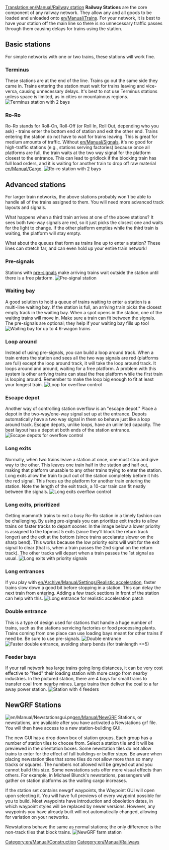 [[Translation:en/Manual/Railway station]]
{{en/Manual/Navigation}}
'''Railway Stations''' are the core component of any railway network. They allow any and all goods to be loaded and unloaded onto [[en/Manual/Trains]]. For your network, it is best to have your station off the main line so there is no unnecessary traffic passes through them causing delays for trains using the station.

==Basic stations==
For simple networks with one or two trains, these stations will work fine.

===Terminus===
These stations are at the end of the line. Trains go out the same side they came in. Trains entering the station must wait for trains leaving and vice-versa, causing unnecessary delays. It's best to not use Terminus stations unless space is limited, as in cities or mountainous regions.
[[File:en/Manual/Terminus.png|center|frame|Terminus station with 2 bays]]

===Ro-Ro===
Ro-Ro stands for Roll-On, Roll-Off (or Roll In, Roll Out, depending who you ask) - trains enter the bottom end of station and exit the other end. Trains entering the station do not have to wait for trains leaving. This is great for medium amounts of traffic. Without [[en/Manual/Signals]], it's no good for high-traffic stations (e.g., stations serving factories) because once all platforms are full, the train waits at the two way signal for the platform closest to the entrance. This can lead to gridlock if the blocking train has full load orders, and it is waiting for another train to drop off raw material [[en/Manual/Cargo]].
[[File:en/Manual/Ro-ro1.png|center|frame|Ro-ro station with 2 bays]]

==Advanced stations==
For larger train networks, the above stations probably won't be able to handle all of the trains assigned to them.  You will need more advanced track layouts and signals.

What happens when a third train arrives at one of the above stations? It sees both two-way signals are red, so it just picks the closest one and waits for the light to change. If the other platform empties while the third train is waiting, the platform will stay empty.

What about the queues that form as trains line up to enter a station?  These lines can stretch far, and can even hold up your entire train network!

===Pre-signals===
Stations with [[en/Manual/Signals#pre-signals|pre-signals]] make arriving trains wait outside the station until there is a free platform.
[[File:en/Manual/Presignalstation.png|center|frame|Pre-signal station]]

===Waiting bay===
A good solution to hold a queue of trains waiting to enter a station is a multi-line waiting bay.  If the station is full, an arriving train picks the closest empty track in the waiting bay.  When a spot opens in the station, one of the waiting trains will move in.  Make sure a train can fit between the signals.  The pre-signals are optional; they help if your waiting bay fills up too!
[[File:en/Manual/Waitingbay.png|center|frame|Waiting bay for up to 4 6-wagon trains]]

===Loop around===
Instead of using pre-signals, you can build a loop around track. When a train enters the station and sees all the two way signals are red (platforms are full) except the loop around track, it will take the loop around track. It loops around and around, waiting for a free platform. A problem with this system is other arriving trains can steal the free platform while the first train is looping around. Remember to make the loop big enough to fit at least your longest train.
[[File:en/Manual/Loop.png|center|frame|Loop for overflow control]]

===Escape depot===
Another way of controlling station overflow is an "escape depot." Place a depot in the two-way/one-way signal set up at the entrance. Depots automatically have a two way signal in them so behave just like a loop around track. Escape depots, unlike loops, have an unlimited capacity. The best layout has a depot at both ends of the station entrance.
[[File:en/Manual/Escapedepot.png|center|frame|Escape depots for overflow control]]

===Long exits===
Normally, when two trains leave a station at once, one must stop and give way to the other. This leaves one train half in the station and half out, making that platform unusable to any other trains trying to enter the station. Long exits allow the train to pull out of the station completely before it hits the red signal. This frees up the platform for another train entering the station. Note the length of the exit track, a 10-car train can fit neatly between the signals.
[[File:en/Manual/Longexit.png|center|frame|Long exits overflow control]]

===Long exits, prioritized===
Getting mammoth trains to exit a busy Ro-Ro station in a timely fashion can be challenging. By using pre-signals you can prioritize exit tracks to allow trains on faster tracks to depart sooner. In the image below a lower priority is assigned to the topmost 5 exits (since they'll block the return track longer) and the exit at the bottom (since trains accelarate slower on the sharp bend). This works because the low priority exits will wait for the exit signal to clear (that is, when a train passes the 2nd signal on the return track). The other tracks will depart when a train passes the 1st signal as usual. 
[[File:en/Manual/Priorityexit.png|center|frame|Long exits with priority signals]]

===Long entrances===
If you play with [[en/Archive/Manual/Settings/Realistic acceleration]], faster trains slow down a good bit before stopping in a station.  This can delay the next train from entering.  Adding a few track sections in front of the station can help with this.
[[File:en/Manual/Longentrance.png|center|frame|Long entrance for realistic acceleration patch]]

===Double entrance===
This is a type of design used for stations that handle a huge number of trains, such as the stations servicing factories or food processing plants. Trains coming from one place can use loading bays meant for other trains if need be.  Be sure to use pre-signals.
[[File:en/Manual/Doubleentrance.png|center|frame|Double entrance]]
[[File:en/Manual/DoubleEntrance2.png|center|frame|Faster double entrance, avoiding sharp bends (for trainlength <=5)]]

===Feeder bays===
If your rail network has large trains going long distances, it can be very cost effective to "feed" their loading station with more cargo from nearby industries.  In the pictured station, there are 4 bays for small trains to transfer coal from nearby mines.  Large trains then deliver the coal to a far away power station.
[[File:en/Manual/Feederstation.png|center|frame|Station with 4 feeders]]

==NewGRF Stations==
[[File:en/Manual/Newstationsgui.png|right]][[en/Manual/NewGRF]] Stations, or newstations, are available after you have activated a Newstations grf file. You will then have access to a new station-building GUI.

The new GUI has a drop down box of station groups. Each group has a number of station tiles to choose from. Select a station tile and it will be previewed in the orientation boxes. Some newstation tiles do not allow trains to enter for the effect of full buildings or buffer stops. Be aware when placing newstation tiles that some tiles do not allow more than so many tracks or squares. The numbers not allowed will be greyed out and you cannot build this size. Some newstations sets offer more visual effects than others. For example, in Michael Blunck's newstations, passengers will gather on station platforms as the waiting cargo increases. 

If the station set contains newgrf waypoints, the Waypoint GUI will open upon selecting it. You will have full previews of every waypoint possible for you to build. Most waypoints have introduction and obsoletion dates, in which waypoint styles will be replaced by newer versions. However, any waypoints you have already built will not automatically changed, allowing for variation on your networks. 

Newstations behave the same as normal stations; the only difference is the non-track tiles that block trains.
[[File:en/Manual/NewGRFstation.png|center|frame|NewGRF farm station]]

[[Category:en/Manual/Construction]]
[[Category:en/Manual/Railways]]